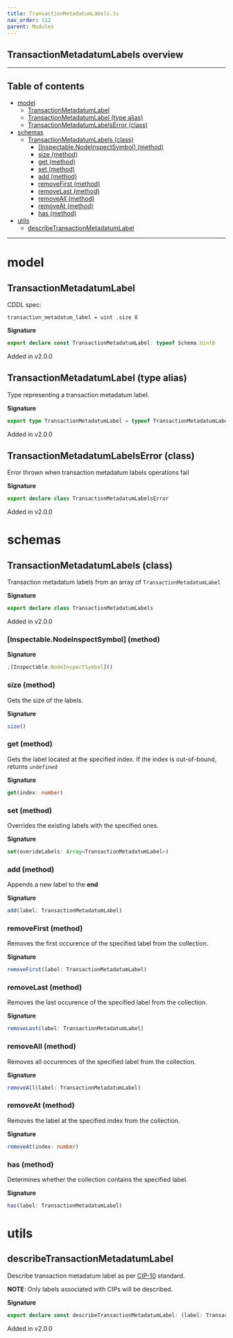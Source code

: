 ```yaml
---
title: TransactionMetadatumLabels.ts
nav_order: 112
parent: Modules
---
```


## TransactionMetadatumLabels overview

---

<h2 className="text-delta">Table of contents</h2>

- [model](#model)
  - [TransactionMetadatumLabel](#transactionmetadatumlabel)
  - [TransactionMetadatumLabel (type alias)](#transactionmetadatumlabel-type-alias)
  - [TransactionMetadatumLabelsError (class)](#transactionmetadatumlabelserror-class)
- [schemas](#schemas)
  - [TransactionMetadatumLabels (class)](#transactionmetadatumlabels-class)
    - [[Inspectable.NodeInspectSymbol] (method)](#inspectablenodeinspectsymbol-method)
    - [size (method)](#size-method)
    - [get (method)](#get-method)
    - [set (method)](#set-method)
    - [add (method)](#add-method)
    - [removeFirst (method)](#removefirst-method)
    - [removeLast (method)](#removelast-method)
    - [removeAll (method)](#removeall-method)
    - [removeAt (method)](#removeat-method)
    - [has (method)](#has-method)
- [utils](#utils)
  - [describeTransactionMetadatumLabel](#describetransactionmetadatumlabel)

---

# model

## TransactionMetadatumLabel

CDDL spec:

```
transaction_metadatum_label = uint .size 8
```

**Signature**

```ts
export declare const TransactionMetadatumLabel: typeof Schema.Uint8
```

Added in v2.0.0

## TransactionMetadatumLabel (type alias)

Type representing a transaction metadatum label.

**Signature**

```ts
export type TransactionMetadatumLabel = typeof TransactionMetadatumLabel.Type
```

Added in v2.0.0

## TransactionMetadatumLabelsError (class)

Error thrown when transaction metadatum labels operations fail

**Signature**

```ts
export declare class TransactionMetadatumLabelsError
```

Added in v2.0.0

# schemas

## TransactionMetadatumLabels (class)

Transaction metadatum labels from an array of `TransactionMetadatumLabel`

**Signature**

```ts
export declare class TransactionMetadatumLabels
```

Added in v2.0.0

### [Inspectable.NodeInspectSymbol] (method)

**Signature**

```ts
;[Inspectable.NodeInspectSymbol]()
```

### size (method)

Gets the size of the labels.

**Signature**

```ts
size()
```

### get (method)

Gets the label located at the specified index. If the index is out-of-bound,
returns `undefined`

**Signature**

```ts
get(index: number)
```

### set (method)

Overrides the existing labels with the specified ones.

**Signature**

```ts
set(overideLabels: Array<TransactionMetadatumLabel>)
```

### add (method)

Appends a new label to the **end**

**Signature**

```ts
add(label: TransactionMetadatumLabel)
```

### removeFirst (method)

Removes the first occurence of the specified label from the collection.

**Signature**

```ts
removeFirst(label: TransactionMetadatumLabel)
```

### removeLast (method)

Removes the last occurence of the specified label from the collection.

**Signature**

```ts
removeLast(label: TransactionMetadatumLabel)
```

### removeAll (method)

Removes all occurences of the specified label from the collection.

**Signature**

```ts
removeAll(label: TransactionMetadatumLabel)
```

### removeAt (method)

Removes the label at the specified index from the collection.

**Signature**

```ts
removeAt(index: number)
```

### has (method)

Determines whether the collection contains the specified label.

**Signature**

```ts
has(label: TransactionMetadatumLabel)
```

# utils

## describeTransactionMetadatumLabel

Describe transaction metadatum label as per
[CIP-10](https://github.com/cardano-foundation/CIPs/blob/master/CIP-0010/registry.json) standard.

**NOTE**: Only labels associated with CIPs will be described.

**Signature**

```ts
export declare const describeTransactionMetadatumLabel: (label: TransactionMetadatumLabel) => string | undefined
```

Added in v2.0.0
